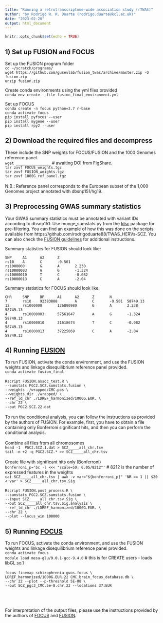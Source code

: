 ```yaml
---
title: "Running a retrotranscriptome-wide association study (rTWAS)"
author: "by Rodrigo R. R. Duarte (rodrigo.duarte@kcl.ac.uk)"
date: "2023-02-26"
output: html_document
---
```


```r
knitr::opts_chunk$set(echo = TRUE)
```

## <b>1) Set up FUSION and FOCUS</b>
Set up the FUSION program folder <br>
`cd ~/scratch/programs/`<br>
`wget https://github.com/gusevlab/fusion_twas/archive/master.zip -O fusion.zip`<br>
`unzip fusion.zip`

Create conda environments using the yml files provided<br>
`conda env create --file fusion_final_environment.yml`

Set up FOCUS<br>
`conda create -n focus python=3.7 r-base` <br>
`conda activate focus` <br>
`pip install pyfocus --user` <br>
`pip install mygene --user` <br>
`pip install rpy2 --user` <br>


## <b>2) Download the required files and decompress</b>
These include the SNP weights for FOCUS/FUSION and the 1000 Genomes reference panel.
<br>
`wget ________________` # awaiting DOI from FigShare. <br> 
`tar zxvf FOCUS_weights.tgz`<br>
`tar zxvf FUSION_weights.tgz`<br>
`tar zxvf 1000G_ref_panel.tgz`<br>
<br>
N.B.: Reference panel corresponds to the European subset of the 1,000 Genomes project annotated with dbsnp151/hg19.

## <b>3) Preprocessing GWAS summary statistics</b>
Your GWAS summary statistics must be annotated with variant IDs according to dbsnp151. Use munge_sumstats.py from the [ldsc](https://github.com/bulik/ldsc) package for pre-filtering. You can find an example of how this was done on the scripts available from https://github.com/rodrigoduarte88/TWAS_HERVs-SCZ. You can also check the [FUSION guidelines](http://gusevlab.org/projects/fusion/) for additional instructions.


Summary statistics for FUSION should look like:

```
SNP     A1      A2      Z
rs10    A       C       -0.501
rs1000000       G       A       2.238
rs10000003      A       G       -1.324
rs10000010      T       C       -0.082
rs10000013      C       A       -2.04
```

Summary statistics for FOCUS should look like:

```
CHR     SNP     BP      A1      A2      Z       N
7       rs10    92383888        A       C       -0.501  58749.13
12      rs1000000       126890980       G       A       2.238   58749.13
4       rs10000003      57561647        A       G       -1.324  58749.13
4       rs10000010      21618674        T       C       -0.082  58749.13
4       rs10000013      37225069        C       A       -2.04   58749.13
```

## <b>4) Running [FUSION](http://gusevlab.org/projects/fusion/)</b>
To run FUSION, activate the conda environment, and use the FUSION weights and linkage disequilibrium reference panel provided. <br>
`conda activate fusion_final`<br>
<br>
`Rscript FUSION.assoc_test.R \`<br>
`--sumstats PGC2.SCZ.sumstats.fusion \`<br>
`--weights ./wrapped/CMC.pos \`<br>
`--weights_dir ./wrapped/ \`<br>
`--ref_ld_chr ./LDREF_harmonized/1000G.EUR. \`<br>
`--chr 22 \`<br>
`--out PGC2.SCZ.22.dat` <br>
<br>
To run the conditional analysis, you can follow the instructions as provided by the authors of FUSION. For example, first, you have to obtain a file containing only Bonferroni significant hits, and then you can perform the conditional analysis. <br>
<br>
Combine all files from all chromosomes <br>
`head -1  PGC2.SCZ.1.dat > SCZ_____all_chr.tsv`<br>
`tail -n +2 -q PGC2.SCZ.* >> SCZ_____all_chr.tsv`<br>
<br>
Create file with significant hits only (Bonferroni) <br>
`bonferroni_p='bc -l <<< "scale=50; 0.05/8212"'` # 8212 is the number of expressed features in the weights<br>
`cat SCZ_____all_chr.tsv | awk -v var="${bonferroni_p}" 'NR == 1 || $20 < var' > SCZ_____all_chr.tsv.Sig`<br>
<br>
`Rscript FUSION.post_process.R \`<br>
`--sumstats PGC2.SCZ.sumstats.fusion \`<br>
`--input SCZ_____all_chr.tsv.Sig \`<br>
`--out SCZ_____all_chr.tsv.Sig.analysis \`<br>
`--ref_ld_chr ./LDREF_harmonized/1000G.EUR. \`<br>
`--chr 22 \`<br>
`--plot --locus_win 100000`<br>

## <b>5) Running [FOCUS](https://github.com/bogdanlab/focus)</b>
To run FOCUS, activate the conda environment, and use the FUSION weights and linkage disequilibrium reference panel provided. <br>
`conda activate focus` <br>
`module load mesa-glu/9.0.1-gcc-9.4.0` # this is for CREATE users - loads libGL.so.1<br>
<br>
`focus finemap schizophrenia.gwas.focus \`<br>
`LDREF_harmonized/1000G.EUR.22 CMC_brain_focus_database.db \`<br>
`--chr 22 --plot --p-threshold 5E-08 \`<br>
`--out SCZ_pgc3_CMC.5e-8.chr.22 --locations 37:EUR`<br>
<br>
<br>
<br>

For interpretation of the output files, please use the instructions provided by the authors of [FOCUS](https://github.com/bogdanlab/focus) and [FUSION](http://gusevlab.org/projects/fusion/).
<br>
<br>
<br>






